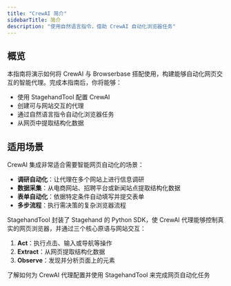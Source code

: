 ```yaml
---
title: "CrewAI 简介"
sidebarTitle: 简介
description: "使用自然语言指令，借助 CrewAI 自动化浏览器任务"
---
```


## 概览

本指南将演示如何将 CrewAI 与 Browserbase 搭配使用，构建能够自动化网页交互的智能代理。完成本指南后，你将能够：

- 使用 StagehandTool 配置 CrewAI
- 创建可与网站交互的代理
- 通过自然语言指令自动化浏览器任务
- 从网页中提取结构化数据

## 适用场景

CrewAI 集成非常适合需要智能网页自动化的场景：

- **调研自动化**：让代理在多个网站上进行信息调研
- **数据采集**：从电商网站、招聘平台或新闻站点提取结构化数据
- **表单自动化**：依据特定条件自动填写并提交表单
- **多步流程**：执行需决策的复杂浏览器流程

StagehandTool 封装了 Stagehand 的 Python SDK，使 CrewAI 代理能够控制真实的网页浏览器，并通过三个核心原语与网站交互：

1. **Act**：执行点击、输入或导航等操作
2. **Extract**：从网页提取结构化数据
3. **Observe**：发现并分析页面上的元素

<CardGroup cols={1}>
  <Card title="CrewAI 配置" icon="gear" href="/zh/integrations/crew-ai/configuration">
    了解如何为 CrewAI 代理配置并使用 StagehandTool 来完成网页自动化任务
  </Card>
</CardGroup>